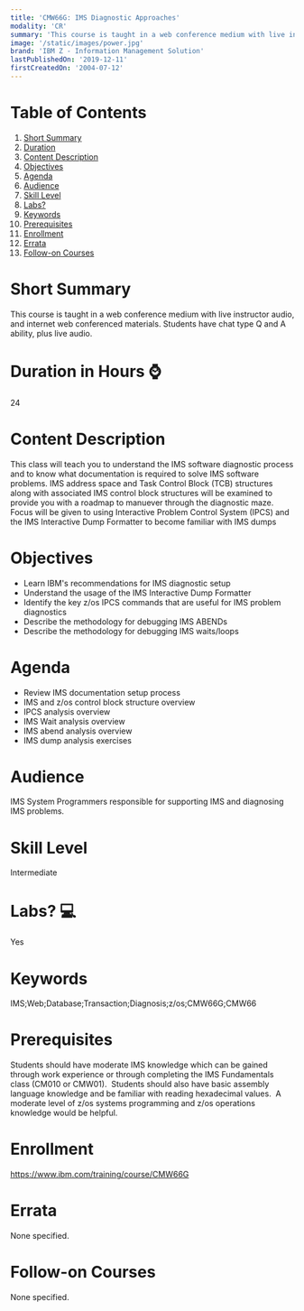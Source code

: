 ```yaml
---
title: 'CMW66G: IMS Diagnostic Approaches'
modality: 'CR'
summary: 'This course is taught in a web conference medium with live instructor audio, and internet web conferenced materials. Students have chat type Q and A ability, plus live audio.'
image: '/static/images/power.jpg'
brand: 'IBM Z - Information Management Solution'
lastPublishedOn: '2019-12-11'
firstCreatedOn: '2004-07-12'
---
```

# Table of Contents
1.  [Short Summary](#short-summary)
2.  [Duration](#duration-in-hours-)
3.  [Content Description](#content-description)
4.  [Objectives](#objectives)
5.  [Agenda](#agenda)
6.  [Audience](#audience)
7.  [Skill Level](#skill-level)
8.  [Labs?](#labs-)
9.  [Keywords](#keywords)
10. [Prerequisites](#prerequisites)
11. [Enrollment](#enrollment)
12. [Errata](#errata)
13. [Follow-on Courses](#follow-on-courses)

# Short Summary
This course is taught in a web conference medium with live instructor audio, and internet web conferenced materials. Students have chat type Q and A ability, plus live audio.

# Duration in Hours ⌚
24

# Content Description
<p>This class will teach you to understand the IMS software diagnostic process and to know what documentation is required to solve IMS software problems. IMS address space and Task Control Block (TCB) structures along with associated IMS control block structures will be examined to provide you with a roadmap to manuever through the diagnostic maze. Focus will be given to using Interactive Problem Control System (IPCS) and the IMS Interactive Dump Formatter to become familiar with IMS dumps</p>

# Objectives
<ul>
	<li>Learn IBM&#39;s recommendations for IMS diagnostic setup</li>
	<li>Understand the usage of the IMS Interactive Dump Formatter</li>
	<li>Identify the key z/os IPCS commands that are useful for IMS problem diagnostics</li>
	<li>Describe the methodology for debugging IMS ABENDs &nbsp;</li>
	<li>Describe the methodology for debugging IMS waits/loops</li>
</ul>

# Agenda
<ul><li>Review IMS documentation setup process</li><li>IMS and z/os control block structure overview</li><li>IPCS analysis overview</li><li>IMS Wait analysis overview</li><li>IMS abend analysis overview</li><li>IMS dump analysis exercises</li></ul>

# Audience
<p>IMS System Programmers responsible for supporting IMS and diagnosing IMS problems.</p>

# Skill Level
Intermediate

# Labs? 💻
Yes

# Keywords
IMS;Web;Database;Transaction;Diagnosis;z/os;CMW66G;CMW66

# Prerequisites
<p>Students should have moderate IMS knowledge which can be gained through work experience or through completing the IMS Fundamentals class (CM010 or CMW01). &nbsp;Students should also have basic assembly language knowledge and be familiar with reading hexadecimal values. &nbsp;A moderate level of z/os systems programming and z/os operations knowledge would be helpful.</p>

# Enrollment
https://www.ibm.com/training/course/CMW66G

# Errata
None specified.

# Follow-on Courses
None specified.